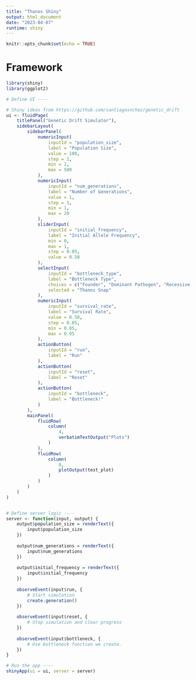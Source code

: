 ```yaml
---
title: "Thanos Shiny"
output: html_document
date: "2023-04-07"
runtime: shiny
---
```


```r
knitr::opts_chunk$set(echo = TRUE)
```

# Framework

```r
library(shiny)
library(ggplot2)

# Define UI ----

# Shiny ideas from https://github.com/santiagosnchez/genetic_drift
ui <- fluidPage(
    titlePanel("Genetic Drift Simulator"),
    sidebarLayout(
        sidebarPanel(
            numericInput(
                inputId = "population_size", 
                label = "Population Size", 
                value = 100, 
                step = 1, 
                min = 2,
                max = 500
            ), 
            numericInput(
                inputId = "num_generations",
                label = "Number of Generations",
                value = 1,
                step = 1,
                min = 1,
                max = 20
            ),
            sliderInput(
                inputId = "initial_frequency", 
                label = "Initial Allele Frequency", 
                min = 0, 
                max = 1, 
                step = 0.05, 
                value = 0.50
            ), 
            selectInput(
                inputId = "bottleneck_type",
                label = "Bottleneck Type",
                choices = c("Founder", "Dominant Pathogen", "Recessive Pathogen", "Natural Disaster", "Thanos Snap"),
                selected = "Thanos Snap"
            ),
            numericInput(
                inputId = "survival_rate",
                label = "Survival Rate",
                value = 0.50,
                step = 0.05, 
                min = 0.05,
                max = 0.95
            ),
            actionButton(
                inputId = "run", 
                label = "Run"
            ), 
            actionButton(
                inputId = "reset", 
                label = "Reset"
            ), 
            actionButton(
                inputId = "bottleneck", 
                label = "Bottleneck!"
            )
        ),
        mainPanel(
            fluidRow(
                column(
                    4, 
                    verbatimTextOutput("Plots")
                )
            ),
            fluidRow(
                column(
                    8, 
                    plotOutput(test_plot)
                )
            )
        )
    )
)


# Define server logic ----
server <- function(input, output) {
    output$population_size = renderText({
        input$population_size
    })
    
    output$num_generations = renderText({
        input$num_generations
    })
    
    output$initial_frequency = renderText({
        input$initial_frequency
    })
    
    observeEvent(input$run, {
        # Start simulation
        create.generation()
    })
    
    observeEvent(input$reset, {
        # Stop simulation and clear progress
    })
    
    observeEvent(input$bottleneck, {
        # Use bottleneck function we create.
    })
}

# Run the app ----
shinyApp(ui = ui, server = server)



```




